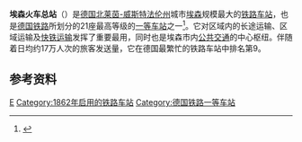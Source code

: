 {{noteTA
|G1=DE
|G2=Railway
|G3=Transport
}}

{{Infobox Deutsche Bahn station
| logo            = 
| image           = Essen Hauptbahnhof, Nordseite.jpg
| name            =  [[File:Deutsche_Bahn_AG-Logo.svg|30px]] 埃森火车总站 [[File:S-Bahn-Logo.svg|20px]] 
| caption         = 
| country         = {{GER}}
| state           = {{flag|North Rhine-Westphalia}}
| locale          = [[埃森|埃森]]
| borough         = 
| coordinates     = {{coord|51|27|5|N|7|0|50|E|region:DE-BY_type:railwaystation|format=dms|display=inline,title}}
| category        = [[德国铁路一等车站列表|一等站]]<ref name="DBCats"/>
| tracks          = 13条长途，4条城铁
| exits           = 170,000人<ref name="db">{{de}}{{cite web |url=http://www.deutschebahn.com/site/bahnhoefe/de/west/essen/daten__und__fakten/daten__fakten__.html |title=''DB – Die Bahnhöfe - Daten & Fakten – Essen Hbf'' |archiveurl=https://web.archive.org/web/20100605074946/http://www.deutschebahn.com/site/bahnhoefe/de/west/essen/daten__und__fakten/daten__fakten__.html |archivedate=2010-06-05 |deadurl=yes |accessdate=2014-08-06 }}</ref>
| trains          = 
| ds100           = EE
| code            = 8000098
| type            = {{link-de|分岔站|Trennungsbahnhof}}
| start           = 1862年5月1日
| architect=
| style= 
|lines=
* {{link-de|埃森－盖尔森基兴铁路|Bahnstrecke Essen–Gelsenkirchen}}
* {{link-de|埃森-维尔登－埃森铁路|Bahnstrecke Essen-Werden–Essen}}
* {{link-de|维滕/多特蒙德－奥伯豪森/杜伊斯堡铁路|Bahnstrecke Witten/Dortmund–Oberhausen/Duisburg}}
}}

'''埃森火车总站'''（{{lang-de|'''Essen Hauptbahnhof'''}}）是[[德国|德国]][[北莱茵-威斯特法伦州|北莱茵-威斯特法伦州]]城市[[埃森|埃森]]规模最大的[[铁路车站|铁路车站]]，也是[[德国铁路|德国铁路]]所划分的21座最高等级的[[德国铁路一等车站列表|一等车站]]之一<ref name="DBCats">{{DBCatsURL}}</ref>。它对区域内的长途运输、区域运输及[[S-Bahn|快铁运输]]发挥了重要最用，同时也是埃森市内[[公共交通|公共交通]]的中心枢纽。伴随着日均约17万人次的旅客发送量，它在德国最繁忙的铁路车站中排名第9。

==参考资料==
{{reflist}}

{{铁路小作品}}
{{德国小作品}}

{{德国铁路一等车站}}
{{DEFAULTSORT:Essen Hauptbahnhof}}
[[Category:北莱茵-威斯特法伦铁路车站|E]]
[[Category:1862年启用的铁路车站|Category:1862年启用的铁路车站]]
[[Category:德国铁路一等车站|Category:德国铁路一等车站]]